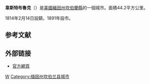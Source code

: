 {{Infobox settlement
|official_name            = Westbrook, Maine
|settlement_type          = 市
|nickname                 = 
|motto                    =

<!-- Images -->
|image_skyline            = Westbrook,_Maine_sign_and_gazebo.jpg
|imagesize                = 
|image_caption            = 
|image_flag               = 
|image_seal               =

<!-- Maps -->
|image_map                = Cumberland County Maine incorporated and unincorporated areas Westbrook highlighted.svg
|mapsize                  = 260px
|map_caption              =
|pushpin_map              = USA
|pushpin_map_caption      = 
<!-- Location -->
|subdivision_type         = 国家
|subdivision_name         = 美国
|subdivision_type1 = 州
|subdivision_name1        = [[缅因州|缅因州]]
|subdivision_type2        = 县
|subdivision_name2        =[[坎伯蘭縣_(緬因州)|坎伯蘭縣]]
|government_footnotes     = 
|government_type          = 
|leader_title             = 市长
|leader_name              = Michael Sanphy
|leader_title1            = 
|leader_name1             = 
|established_title        = 建立
|established_date         = 1814

<!-- Area -->
|unit_pref                = Imperial
|area_footnotes           = <ref name ="Gazetteer files">{{cite web|title=US Gazetteer files 2010|url=https://www.census.gov/geo/www/gazetteer/files/Gaz_places_national.txt|publisher=[[United_States_Census_Bureau|United States Census Bureau]]|accessdate=2012-11-23|archive-url=https://www.webcitation.org/64vfLAeJ2?url=http://www.census.gov/geo/www/gazetteer/files/Gaz_places_national.txt|archive-date=2012-01-24|dead-url=yes}}</ref>

|area_magnitude           = 
|area_total_km2           = 44.88
|area_land_km2            = 44.34
|area_water_km2           = 0.54
|area_total_sq_mi         = 17.33
|area_land_sq_mi          = 17.12
|area_water_sq_mi         = 0.21

<!-- Population -->
|population_as_of         = 2010
|population_est           = 18402
|pop_est_as_of            = 2016
|population_footnotes     =
|population_total         = 17494
|population_density_km2   = auto
|population_density_sq_mi = auto

<!-- General information -->
|timezone                 = [[北美东部时间|北美东部时间]]
|utc_offset               = −5
|timezone_DST             = EDT
|utc_offset_DST           = −4
|elevation_footnotes      = 
|elevation_m              = 23
|elevation_ft             = 75
|coordinates              = {{coord|43|41|7|N|70|21|26|W|region:US-ME_type:city|display=inline,title}}
|postal_code_type         = 邮编
|postal_code              = 04092, 04098
|area_code                = 207
|area_code_type           = 区号
|blank_name               = [[Federal_Information_Processing_Standard|FIPS编码]]
|blank_info               = 23-82105
|blank1_name              = [[Geographic_Names_Information_System|GNIS]] ID
|blank1_info              = 0578237
|website                  = [http://www.westbrookmaine.com/ www.westbrookmaine.com]
|footnotes                = 
|pop_est_footnotes =
}}
'''韋斯特布魯克'''（{{lang-en|Westbrook}}）是[[美國|美國]][[緬因州|緬因州]][[坎伯蘭縣_(緬因州)|坎伯蘭縣]]的一個城市。面積44.2平方公里。

1814年2月14日設鎮，1891年設市。

==参考文献==
{{reflist}}

== 外部链接 ==
* [http://www.westbrookmaine.com/ 官方網頁]

{{Maine}}
[[Category:緬因州城市|W]]
[[Category:缅因州坎伯兰县城市|Category:缅因州坎伯兰县城市]]